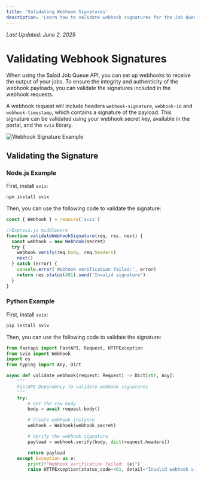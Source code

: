 ```yaml
---
title: 'Validating Webhook Signatures'
description: 'Learn how to validate webhook signatures for the Job Queue API in SaladCloud.'
---
```


_Last Updated: June 2, 2025_

# Validating Webhook Signatures

When using the Salad Job Queue API, you can set up webhooks to receive the output of your jobs. To ensure the integrity
and authenticity of the webhook payloads, you can validate the signatures included in the webhook requests.

A webhook request will include headers `webhook-signature`, `webhook-id` and `webhook-timestamp`, which contains a
signature of the payload. This signature can be validated using your webhook secret key, available in the portal, and
the `svix` library.

![Webhook Signature Example](/products/sce/job-queues/images/webhook-secret-key.png)

## Validating the Signature

### Node.js Example

First, install `svix`:

```bash
npm install svix
```

Then, you can use the following code to validate the signature:

```javascript
const { Webhook } = require('svix')

//Express.js middleware
function validateWebhookSignature(req, res, next) {
  const webhook = new Webhook(secret)
  try {
    webhook.verify(req.body, req.headers)
    next()
  } catch (error) {
    console.error('Webhook verification failed:', error)
    return res.status(401).send('Invalid signature')
  }
}
```

### Python Example

First, install `svix`:

```bash
pip install svix
```

Then, you can use the following code to validate the signature:

```python
from fastapi import FastAPI, Request, HTTPException
from svix import Webhook
import os
from typing import Any, Dict

async def validate_webhook(request: Request) -> Dict[str, Any]:
    """
    FastAPI Dependency to validate webhook signatures
    """
    try:
        # Get the raw body
        body = await request.body()

        # Create webhook instance
        webhook = Webhook(webhook_secret)

        # Verify the webhook signature
        payload = webhook.verify(body, dict(request.headers))

        return payload
    except Exception as e:
        print(f"Webhook verification failed: {e}")
        raise HTTPException(status_code=401, detail="Invalid webhook signature")
```
